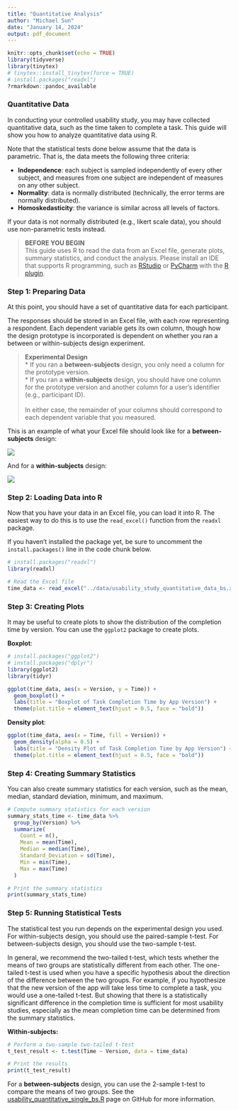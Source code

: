 ```yaml
---
title: "Quantitative Analysis"
author: "Michael Sun"
date: "January 14, 2024"
output: pdf_document
---
```


```r
knitr::opts_chunk$set(echo = TRUE)
library(tidyverse)
library(tinytex)
# tinytex::install_tinytex(force = TRUE)
# install.packages("readxl")
?rmarkdown::pandoc_available
```
### Quantitative Data

In conducting your controlled usability study, you may have collected quantitative data, such as the time taken to complete a task. This guide will show you how to analyze quantitative data using R.

Note that the statistical tests done below assume that the data is parametric. That is, the data meets the following three criteria:

* **Independence**: each subject is sampled independently of every other subject, and measures from one subject are
independent of measures on any other subject.
* **Normality**: data is normally distributed (technically, the error terms are normally distributed).
* **Homoskedasticity**: the variance is similar across all levels of factors.

If your data is not normally distributed (e.g., likert scale data), you should use non-parametric tests instead.

> **BEFORE YOU BEGIN**\
> This guide uses R to read the data from an Excel file, generate plots, summary statistics, and conduct the analysis. Please install an IDE that supports R programming, such as [RStudio](https://posit.co/downloads/) or [PyCharm](https://www.jetbrains.com/pycharm/) with the [R plugin](https://plugins.jetbrains.com/plugin/6632-r-language-for-intellij).

### Step 1: Preparing Data

At this point, you should have a set of quantitative data for each participant.

The responses should be stored in an Excel file, with each row representing a respondent. Each dependent variable gets its own column, though how the design prototype is incorporated is dependent on whether you ran a between or within-subjects design experiment.

> **Experimental Design**\
> * If you ran a **between-subjects** design, you only need a column for the prototype version.\
> * If you ran a **within-subjects** design, you should have one column for the prototype version and another column for a user's identifier (e.g., participant ID).\
> \
> In either case, the remainder of your columns should correspond to each dependent variable that you measured.

This is an example of what your Excel file should look like for a **between-subjects** design:

![](../images/quantitative_between_excel.png)

And for a **within-subjects** design:

![](../images/quantitative_within_excel.png)

### Step 2: Loading Data into R

Now that you have your data in an Excel file, you can load it into R. The easiest way to do this is to use the `read_excel()` function from the `readxl` package.

If you haven't installed the package yet, be sure to uncomment the `install.packages()` line in the code chunk below.

```r
# install.packages("readxl")
library(readxl)

# Read the Excel file
time_data <- read_excel("../data/usability_study_quantitative_data_bs.xlsx")
```

### Step 3: Creating Plots

It may be useful to create plots to show the distribution of the completion time by version. You can use the `ggplot2` package to create plots.

**Boxplot**:
```r
# install.packages("ggplot2")
# install.packages("dplyr")
library(ggplot2)
library(tidyr)

ggplot(time_data, aes(x = Version, y = Time)) +
  geom_boxplot() +
  labs(title = "Boxplot of Task Completion Time by App Version") +
  theme(plot.title = element_text(hjust = 0.5, face = "bold"))
```
**Density plot**:
```r
ggplot(time_data, aes(x = Time, fill = Version)) +
  geom_density(alpha = 0.5) +
  labs(title = "Density Plot of Task Completion Time by App Version") +
  theme(plot.title = element_text(hjust = 0.5, face = "bold"))
```

### Step 4: Creating Summary Statistics

You can also create summary statistics for each version, such as the mean, median, standard deviation, minimum, and maximum.

``` r
# Compute summary statistics for each version
summary_stats_time <- time_data %>%
  group_by(Version) %>%
  summarize(
    Count = n(),
    Mean = mean(Time),
    Median = median(Time),
    Standard_Deviation = sd(Time),
    Min = min(Time),
    Max = max(Time)
  )

# Print the summary statistics
print(summary_stats_time)
```
### Step 5: Running Statistical Tests

The statistical test you run depends on the experimental design you used. For within-subjects design, you should use the paired-sample t-test. For between-subjects design, you should use the two-sample t-test.

In general, we recommend the two-tailed t-test, which tests whether the means of two groups are statistically different from each other. The one-tailed t-test is used when you have a specific hypothesis about the direction of the difference between the two groups. For example, if you hypothesize that the new version of the app will take less time to complete a task, you would use a one-tailed t-test. But showing that there is a statistically significant difference in the completion time is sufficient for most usability studies, especially as the mean completion time can be determined from the summary statistics.

**Within-subjects:**
```r
# Perform a two-sample two-tailed t-test
t_test_result <- t.test(Time ~ Version, data = time_data)

# Print the results
print(t_test_result)
```

For a **between-subjects** design, you can use the 2-sample t-test to compare the means of two groups. See the [usability_quantitative_single_bs.R](https://github.com/m1chaelsun/cis4120_stats_training/blob/main/usability_quantitative_single_bs.R) page on GitHub for more information.